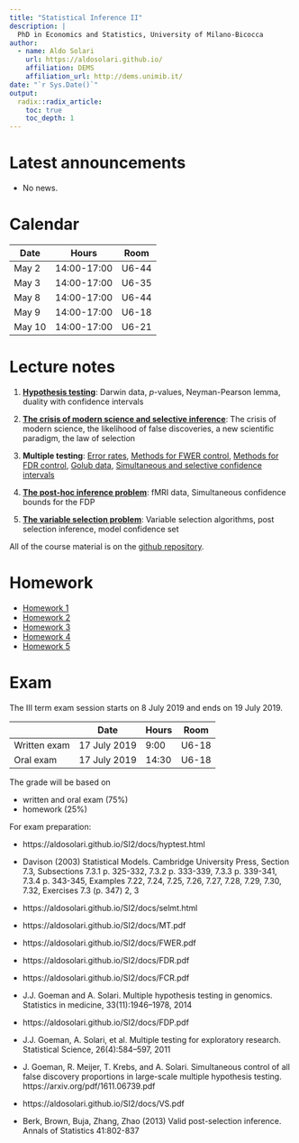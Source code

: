 ```yaml
---
title: "Statistical Inference II"
description: |
  PhD in Economics and Statistics, University of Milano-Bicocca
author:
  - name: Aldo Solari
    url: https://aldosolari.github.io/
    affiliation: DEMS
    affiliation_url: http://dems.unimib.it/
date: "`r Sys.Date()`"
output:
  radix::radix_article:
    toc: true
    toc_depth: 1
---
```


# Latest announcements

* No news.

# Calendar

| Date | Hours | Room |
|------|-------|------|
| May 2 | 14:00-17:00 | U6-44 |
| May 3 | 14:00-17:00 | U6-35 |
| May 8 | 14:00-17:00 | U6-44 |
| May 9 | 14:00-17:00 | U6-18 |
| May 10 | 14:00-17:00 | U6-21 |

# Lecture notes

1. [**Hypothesis testing**](https://aldosolari.github.io/SI2/docs/hyptest.html): Darwin data, $p$-values, Neyman-Pearson lemma, duality with confidence intervals

2. [**The crisis of modern science and selective inference**](https://aldosolari.github.io/SI2/docs/selmt.html): 
The crisis of modern science, the likelihood of false discoveries, a new scientific paradigm, the law of selection

3. **Multiple testing**: 
[Error rates](https://aldosolari.github.io/SI2/docs/MT.pdf), [Methods for FWER control](https://aldosolari.github.io/SI2/docs/FWER.pdf), [Methods for FDR control](https://aldosolari.github.io/SI2/docs/FDR.pdf), 
[Golub data](https://aldosolari.github.io/SI2/docs/Golub.pdf),
[Simultaneous and selective confidence intervals](https://aldosolari.github.io/SI2/docs/FCR.pdf)

4. [**The post-hoc inference problem**](https://aldosolari.github.io/SI2/docs/FDP.pdf): fMRI data, Simultaneous confidence bounds for the FDP

5. [**The variable selection problem**](https://aldosolari.github.io/SI2/docs/VS.pdf): Variable selection algorithms, post selection inference, model confidence set


All of the course material is on the [github repository](https://github.com/aldosolari/SI2).



# Homework 

* [Homework 1](https://aldosolari.github.io/SI2/docs/homework/hw1.pdf)
* [Homework 2](https://aldosolari.github.io/SI2/docs/homework/hw2.pdf)
* [Homework 3](https://aldosolari.github.io/SI2/docs/homework/hw3.pdf)
* [Homework 4](https://aldosolari.github.io/SI2/docs/homework/hw4.pdf)
* [Homework 5](https://aldosolari.github.io/SI2/docs/homework/hw5.pdf)

<!-- # Reading -->

<!-- - Davison (2003) *Statistical Models* Cambridge University Press, Section 7.3 -->
<!-- - Goeman, Solari (2014) Multiple Hypothesis Testing in Genomics, *Statistics in Medicine* 33:1946--78 -->
<!-- - Goeman, Solari (2011) Multiple Testing for Exploratory Research, *Statistical Science* 26:584-597 -->
<!-- - Berk, Brown, Buja, Zhang, Zhao (2013) Valid post-selection inference *Annals of Statistics* 41:802-837 -->
<!-- - Taylor, Tibshirani (2015) Statistical learning and selective inference *PNAS* 112:7629-7634 -->


# Exam

The III term exam session starts on 8 July 2019 and ends on 19 July 2019. 

| | Date | Hours | Room |
|--|------|-------|------|
| Written exam | 17 July 2019 | 9:00 | U6-18 |
| Oral exam | 17 July 2019 | 14:30 | U6-18 |


The grade will be based on

* written and oral exam (75%)
* homework (25%)

For exam preparation:


* https://aldosolari.github.io/SI2/docs/hyptest.html

* Davison (2003) Statistical Models. Cambridge University Press, Section 7.3, Subsections 7.3.1 p. 325-332, 7.3.2 p. 333-339, 7.3.3 p. 339-341, 7.3.4 p. 343-345, Examples 7.22, 7.24, 7.25, 7.26, 7.27, 7.28, 7.29, 7.30, 7.32, Exercises 7.3 (p. 347) 2, 3


* https://aldosolari.github.io/SI2/docs/selmt.html

* https://aldosolari.github.io/SI2/docs/MT.pdf

* https://aldosolari.github.io/SI2/docs/FWER.pdf

* https://aldosolari.github.io/SI2/docs/FDR.pdf

* https://aldosolari.github.io/SI2/docs/FCR.pdf

* J.J. Goeman and A. Solari. Multiple hypothesis testing in genomics. Statistics in medicine, 33(11):1946–1978, 2014

* https://aldosolari.github.io/SI2/docs/FDP.pdf

* J.J. Goeman, A. Solari, et al. Multiple testing for exploratory research. Statistical Science, 26(4):584–597, 2011

* J. Goeman, R. Meijer, T. Krebs, and A. Solari. Simultaneous control of all false discovery proportions in large-scale multiple hypothesis testing. https://arxiv.org/pdf/1611.06739.pdf

* https://aldosolari.github.io/SI2/docs/VS.pdf

* Berk, Brown, Buja, Zhang, Zhao (2013) Valid post-selection inference. Annals of Statistics 41:802-837
